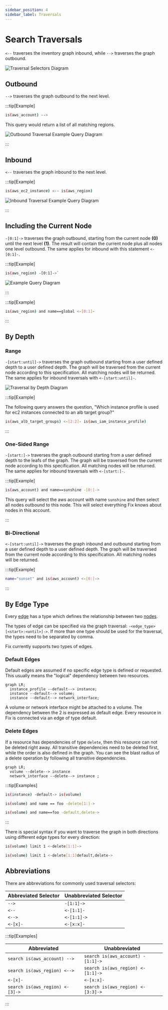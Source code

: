 ```yaml
---
sidebar_position: 4
sidebar_label: Traversals
---
```


# Search Traversals

`<--` traverses the inventory graph inbound, while `-->` traverses the graph outbound.

![Traversal Selectors Diagram](./img/graph_query_inout.png)

## Outbound

`-->` traverses the graph outbound to the next level.

:::tip[Example]

```bash title="Select AWS accounts and traverse the graph outbound"
is(aws_account) -->
```

This query would return a list of all matching regions.

![Outbound Traversal Example Query Diagram](./img/graph_query_outbound_example.png)

:::

## Inbound

`<--` traverses the graph inbound to the next level.

:::tip[Example]

```bash title="Select AWS EC2 instances, traverse the graph inbound, and filter to only return the aws_regions"
is(aws_ec2_instance) <-- is(aws_region)
```

![Inbound Traversal Example Query Diagram](./img/graph_query_inbound_example.png)

:::

## Including the Current Node

`-[0:1]->` traverses the graph outbound, starting from the current node **(0)** until the next level **(1)**. The result will contain the current node plus all nodes one level outbound. The same applies for inbound with this statement `<-[0:1]-`.

:::tip[Example]

```bash title="Return all resources "under" an aws_region together with the matching aws_region"
is(aws_region) -[0:1]->`
```

![Example Query Diagram](./img/graph_query_01.png)

:::

:::tip[Example]

```bash title="Return all aws_regions with name global, together with all accounts"
is(aws_region) and name==global <-[0:1]-
```

:::

## By Depth

### Range

`-[start:until]->` traverses the graph outbound starting from a user defined depth to a user defined depth. The graph will be traversed from the current node according to this specification. All matching nodes will be returned. The same applies for inbound traversals with `<-[start:until]-`.

![Traversal by Depth Diagram](./img/graph_query_startuntil.png)

:::tip[Example]

The following query answers the question, "Which instance profile is used for ec2 instances connected to an alb target group?"

```bash title="Select aws_alb_target_groups, traverse 2 levels inbound, and filter for aws_iam_instance_profiles"
is(aws_alb_target_groups) <-[2:2]- is(aws_iam_instance_profile)
```

:::

### One-Sided Range

`-[start:]->` traverses the graph outbound starting from a user defined depth to the leafs of the graph. The graph will be traversed from the current node according to this specification. All matching nodes will be returned. The same applies for inbound traversals with `<-[start:]-`.

:::tip[Example]

```bash
is(aws_account) and name==sunshine -[0:]->
```

This query will select the aws account with name `sunshine` and then select all nodes outbound to this node. This will select everything Fix knows about nodes in this account.

:::

### Bi-Directional

`<-[start:until]->` traverses the graph inbound and outbound starting from a user defined depth to a user defined depth. The graph will be traversed from the current node according to this specification. All matching nodes will be returned.

:::tip[Example]

```bash title="Select nodes with the name sunset connected on any depth to the AWS account"
name="sunset" and is(aws_account) <-[0:]->
```

:::

## By Edge Type

Every [edge](../inventory-graph/index.mdx#edges) has a type which defines the relationship between two [nodes](../inventory-graph/index.mdx#nodes).

The types of edge can be specified via the graph traversal: `-<edge_type>[<start>:<until>]->`. If more than one type should be used for the traversal, the types need to be separated by comma.

Fix currently supports two types of edges.

### Default Edges

Default edges are assumed if no specific edge type is defined or requested. This usually means the "logical" dependency between two resources.

```mermaid
graph LR;
  instance_profile --default--> instance;
  instance --default--> volume;
  instance --default--> network_interface;
```

A volume or network interface might be attached to a volume. The dependency between the 2 is expressed as default edge. Every resource in Fix is connected via an edge of type default.

### Delete Edges

If a resource has dependencies of type `delete`, then this resource can not be deleted right away. All transitive dependencies need to be deleted first, while the order is also defined in the graph. You can see the blast radius of a delete operation by following all transitive dependencies.

```mermaid
graph LR;
  volume --delete--> instance
  network_interface --delete--> instance ;
```

:::tip[Examples]

```bash title="Selects all instances, walk the default edge outbound, and filter on volumes; returns volumes that are attached to an instance"
is(instance) -default-> is(volume)
```

```bash title="Blast radius of resources that are affected when volume foo would be deleted"
is(volume) and name == foo -delete[1:]->
```

```bash title="Select all volumes and traverse one step using default/delete dependency; returns all resources that are found"
is(volume) and name==foo -default,delete->
```

:::

There is special syntax if you want to traverse the graph in both directions using different edge types for every direction:

```bash title="Pick one volume, then traverse delete dependencies both inbound and outbound"
is(volume) limit 1 <-delete[1:1]->
```

```bash title="Pick one volume, then traverse inbound using delete dependencies and outbound using both delete and default dependencies"
is(volume) limit 1 <-delete[1:1]default,delete->
```

## Abbreviations

There are abbreviations for commonly used traversal selectors:

| Abbreviated Selector | Unabbreviated Selector |
| -------------------- | ---------------------- |
| `-->`                | `-[1:1]->`             |
| `<--`                | `<-[1:1]-`             |
| `<-->`               | `<-[1:1]->`            |
| `<-[x]-`             | `<-[x:x]-`             |

:::tip[Examples]

| Abbreviated                     | Unabbreviated                     |
| ------------------------------- | --------------------------------- |
| `search is(aws_account) -->`    | `search is(aws_account) -[1:1]->` |
| `search is(aws_region) <-->`    | `search is(aws_region) <-[1:1]->` |
| `<-[x]-`                        | `<-[x:x]-`                        |
| `search is(aws_region) <-[3]->` | `search is(aws_region) <-[3:3]->` |

:::
